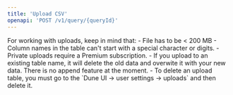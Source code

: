 ```yaml
---
title: 'Upload CSV'
openapi: 'POST /v1/query/{queryId}'
---
```


<Accordion title="Upload Tips">
For working with uploads, keep in mind that:
- File has to be < 200 MB
- Column names in the table can't start with a special character or digits.
- Private uploads require a Premium subscription.
- If you upload to an existing table name, it will delete the old data and overwite it with your new data. There is no append feature at the moment.
- To delete an upload table, you must go to the `Dune UI -> user settings -> uploads` and then delete it.
</Accordion>